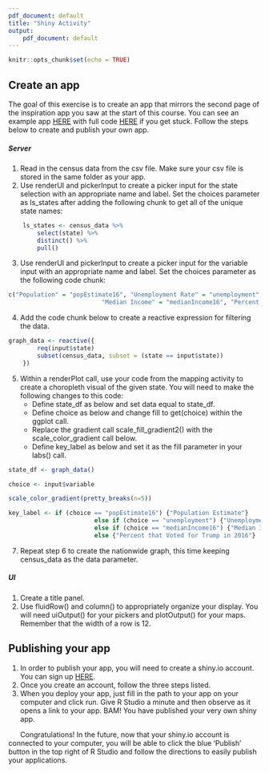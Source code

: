 ```yaml
---
pdf_document: default
title: "Shiny Activity"
output: 
    pdf_document: default
---
```


```r
knitr::opts_chunk$set(echo = TRUE)
```
## Create an app
The goal of this exercise is to create an app that mirrors the second page of the inspiration app you saw at the start of this course. You can see an example app [HERE](https://drewdibble.shinyapps.io/Shiny-Activity-Example/) with full code [HERE](https://github.com/owbezick/Principles-of-Data-Science-Curriculum/blob/master/Activities/Publshing%20Activities/app.R) if you get stuck. Follow the steps below to create and publish your own app. 

##### Server
1. Read in the census data from the csv file. Make sure your csv file is stored in the same folder as your app. 
2. Use renderUI and pickerInput to create a picker input for the state selection with an appropriate name and label. Set the choices parameter as ls_states after adding the following chunk to get all of the unique state names:
```r
    ls_states <- census_data %>%
        select(state) %>%
        distinct() %>%
        pull()
```
3. Use renderUI and pickerInput to create a picker input for the variable input with an appropriate name and label. Set the choices parameter as the following code chunk:
```r
c("Population" = "popEstimate16", "Unemployment Rate" = "unemployment",
                          "Median Income" = "medianIncome16", "Percent Voted for Trump" = "prcntGOP16")
```

4. Add the code chunk below to create a reactive expression for filtering the data.
```r
graph_data <- reactive({
        req(input$state)
        subset(census_data, subset = (state == input$state))
    })
```

5. Within a renderPlot call, use your code from the mapping activity to create a choropleth visual of the given state. You will need to make the following changes to this code:
    - Define state_df as below and set data equal to state_df. 
    - Define choice as below and change fill to get(choice) within the ggplot call.
    - Replace the gradient call scale_fill_gradient2() with the scale_color_gradient call below. 
    - Define key_label as below and set it as the fill parameter in your labs() call.  
    
```r
state_df <- graph_data()
```

```r
choice <- input$variable
```

```r
scale_color_gradient(pretty_breaks(n=5))
```

```r
key_label <- if (choice == "popEstimate16") {"Population Estimate"} 
                        else if (choice == "unemployment") {"Unemployment Rate"}
                        else if (choice == "medianIncome16") {"Median Income ($)"}
                        else {"Percent that Voted for Trump in 2016"}
```

7. Repeat step 6 to create the nationwide graph, this time keeping census_data as the data parameter.

##### UI
1. Create a title panel. 
2. Use fluidRow() and column() to appropriately organize your display. You will need uiOutput() for your pickers and plotOutput() for your maps. Remember that the width of a row is 12. 


## Publishing your app
1. In order to publish your app, you will need to create a shiny.io account. You can sign up [HERE](https://www.shinyapps.io/). 
2. Once you create an account, follow the three steps listed. 
3. When you deploy your app, just fill in the path to your app on your computer and click run. Give R Studio a minute and then observe as it opens a link to your app. BAM! You have published your very own shiny app. 

|       Congratulations! In the future, now that your shiny.io account is connected to your computer, you will be able to click the blue 'Publish' button in the top right of R Studio and follow the directions to easily publish your applications. 